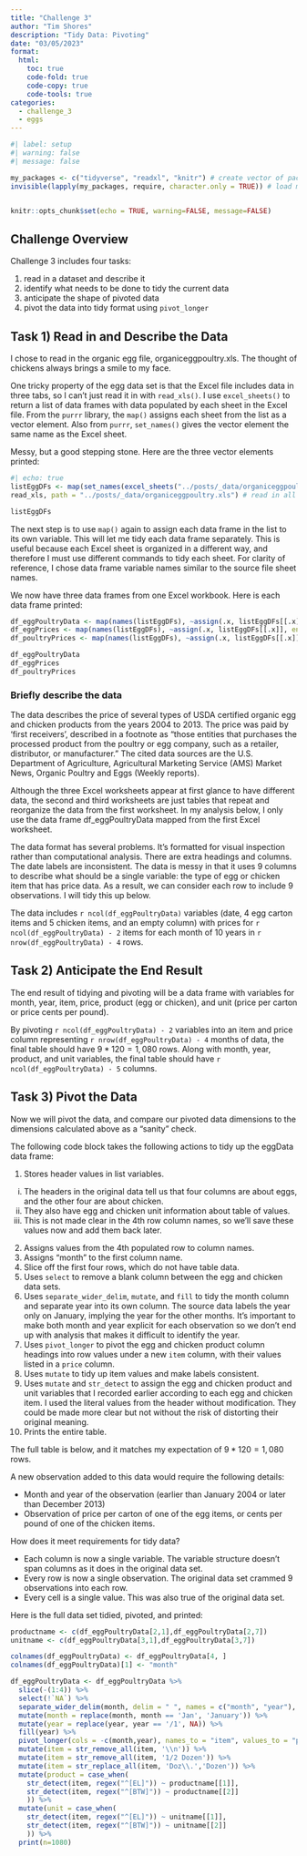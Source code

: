 ```yaml
---
title: "Challenge 3"
author: "Tim Shores"
description: "Tidy Data: Pivoting"
date: "03/05/2023"
format:
  html:
    toc: true
    code-fold: true
    code-copy: true
    code-tools: true
categories:
  - challenge_3
  - eggs
---
```


```r
#| label: setup
#| warning: false
#| message: false

my_packages <- c("tidyverse", "readxl", "knitr") # create vector of packages
invisible(lapply(my_packages, require, character.only = TRUE)) # load multiple packages


knitr::opts_chunk$set(echo = TRUE, warning=FALSE, message=FALSE)
```

## Challenge Overview

Challenge 3 includes four tasks:

1. read in a dataset and describe it
2. identify what needs to be done to tidy the current data
3. anticipate the shape of pivoted data
4. pivot the data into tidy format using `pivot_longer`


## Task 1) Read in and Describe the Data


I chose to read in the organic egg file, organiceggpoultry.xls. The thought of chickens always brings a smile to my face.

One tricky property of the egg data set is that the Excel file includes data in three tabs, so I can't just read it in with `read_xls()`. I use `excel_sheets()` to return a list of data frames with data populated by each sheet in the Excel file. From the `purrr` library, the `map()` assigns each sheet from the list as a vector element. Also from `purrr`, `set_names()` gives the vector element the same name as the Excel sheet.

Messy, but a good stepping stone. Here are the three vector elements printed:

```r
#| echo: true
listEggDFs <- map(set_names(excel_sheets("../posts/_data/organiceggpoultry.xls")),
read_xls, path = "../posts/_data/organiceggpoultry.xls") # read in all sheets as dataframes in a list

listEggDFs
```

The next step is to use `map()` again to assign each data frame in the list to its own variable. This will let me tidy each data frame separately. This is useful because each Excel sheet is organized in a different way, and therefore I must use different commands to tidy each sheet. For clarity of reference, I chose data frame variable names similar to the source file sheet names. 

We now have three data frames from one Excel workbook. Here is each data frame printed: 

```r
df_eggPoultryData <- map(names(listEggDFs), ~assign(.x, listEggDFs[[.x]], envir = .GlobalEnv))[[1]] # assign the first df in the list to a separate df
df_eggPrices <- map(names(listEggDFs), ~assign(.x, listEggDFs[[.x]], envir = .GlobalEnv))[[2]] # assign the second df in the list to a separate df
df_poultryPrices <- map(names(listEggDFs), ~assign(.x, listEggDFs[[.x]], envir = .GlobalEnv))[[3]] # assign the third df in the list to a separate df

df_eggPoultryData
df_eggPrices
df_poultryPrices
```


### Briefly describe the data

The data describes the price of several types of USDA certified organic egg and chicken products from the years 2004 to 2013. The price was paid by 'first receivers', described in a footnote as "those entities that purchases the processed product from the poultry or egg company, such as a retailer, distributor, or manufacturer." The cited data sources are the U.S. Department of Agriculture, Agricultural Marketing Service (AMS) Market News, Organic Poultry and Eggs (Weekly reports).

Although the three Excel worksheets appear at first glance  to have different data, the second and third worksheets are just tables that repeat and reorganize the data from the first worksheet. In my analysis below, I only use the data frame df_eggPoultryData mapped from the first Excel worksheet. 

The data format has several problems. It's formatted for visual inspection rather than computational analysis. There are extra headings and columns. The date labels are inconsistent. The data is messy in that it uses 9 columns to describe what should be a single variable: the type of egg or chicken item that has price data. As a result, we can consider each row to include 9 observations. I will tidy this up below.

The data includes `r ncol(df_eggPoultryData)` variables (date, 4 egg carton items and 5 chicken items, and an empty column) with prices for `r ncol(df_eggPoultryData) - 2` items for each month of 10 years in `r nrow(df_eggPoultryData) - 4` rows.


## Task 2) Anticipate the End Result

The end result of tidying and pivoting will be a data frame with variables for month, year, item, price, product (egg or chicken), and unit (price per carton or price cents per pound). 

By pivoting `r ncol(df_eggPoultryData) - 2` variables into an item and price column representing `r nrow(df_eggPoultryData) - 4` months of data, the final table should have $9 * 120 = 1,080$ rows. Along with month, year, product, and unit variables, the final table should have `r ncol(df_eggPoultryData) - 5` columns.


## Task 3) Pivot the Data

Now we will pivot the data, and compare our pivoted data dimensions to the dimensions calculated above as a "sanity" check.

The following code block takes the following actions to tidy up the eggData data frame: 

1. Stores header values in list variables. 
  i) The headers in the original data tell us that four columns are about eggs, and the other four are about chicken. 
  ii) They also have egg and chicken unit information about table of values. 
  iii) This is not made clear in the 4th row column names, so we'll save these values now and add them back later.
2. Assigns values from the 4th populated row to column names.
3. Assigns "month" to the first column name.
4. Slice off the first four rows, which do not have table data.
5. Uses `select` to remove a blank column between the egg and chicken data sets.
6. Uses `separate_wider_delim`, `mutate`, and `fill` to tidy the month column and separate year into its own column. The source data labels the year only on January, implying the year for the other months. It's important to make both month and year explicit for each observation so we don't end up with analysis that makes it difficult to identify the year.
7. Uses `pivot_longer` to pivot the egg and chicken product column headings into row values under a new `item` column, with their values listed in a `price` column.
8. Uses `mutate` to tidy up item values and make labels consistent.
9. Uses `mutate` and  `str_detect` to assign the egg and chicken product and unit variables that I recorded earlier according to each egg and chicken item. I used the literal values from the header without modification. They could be made more clear but not without the risk of distorting their original meaning.
10. Prints the entire table.

The full table is below, and it matches my expectation of $9 * 120 = 1,080$ rows.

A new observation added to this data would require the following details:

* Month and year of the observation (earlier than January 2004 or later than December 2013)
* Observation of price per carton of one of the egg items, or cents per pound of one of the chicken items.


How does it meet requirements for tidy data?

* Each column is now a single variable. The variable structure doesn't span columns as it does in the original data set.
* Every row is now a single observation. The original data set crammed 9 observations into each row.
* Every cell is a single value. This was also true of the original data set.

Here is the full data set tidied, pivoted, and printed: 

```r
productname <- c(df_eggPoultryData[2,1],df_eggPoultryData[2,7])
unitname <- c(df_eggPoultryData[3,1],df_eggPoultryData[3,7])

colnames(df_eggPoultryData) <- df_eggPoultryData[4, ]
colnames(df_eggPoultryData)[1] <- "month"

df_eggPoultryData <- df_eggPoultryData %>% 
  slice(-(1:4)) %>%
  select(!`NA`) %>% 
  separate_wider_delim(month, delim = " ", names = c("month", "year"), too_few = "align_start", too_many = "merge") %>%
  mutate(month = replace(month, month == 'Jan', 'January')) %>%
  mutate(year = replace(year, year == '/1', NA)) %>%
  fill(year) %>%
  pivot_longer(cols = -c(month,year), names_to = "item", values_to = "price") %>%
  mutate(item = str_remove_all(item, '\\n')) %>%
  mutate(item = str_remove_all(item, '1/2 Dozen')) %>%
  mutate(item = str_replace_all(item, 'Doz\\.','Dozen')) %>%
  mutate(product = case_when(
    str_detect(item, regex("^[EL]")) ~ productname[[1]],
    str_detect(item, regex("^[BTW]")) ~ productname[[2]]
    )) %>%
  mutate(unit = case_when(
    str_detect(item, regex("^[EL]")) ~ unitname[[1]],
    str_detect(item, regex("^[BTW]")) ~ unitname[[2]]
    )) %>%
  print(n=1080) 
```
